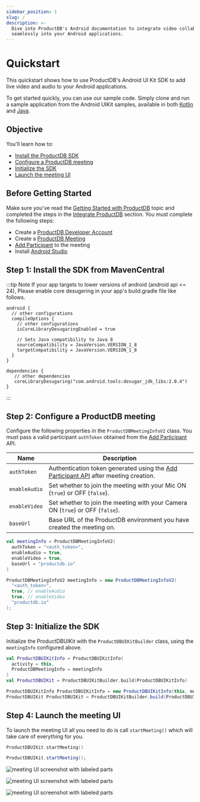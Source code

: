 ```yaml
---
sidebar_position: 1
slug: /
description: >-
  Dive into ProductDB's Android documentation to integrate video collaboration
  seamlessly into your Android applications.
---
```



# Quickstart

This quickstart shows how to use ProductDB's Android UI Kit SDK to add live video and
audio to your Android applications.

To get started quickly, you can use our sample code. Simply clone and run a sample application
from the Android UIKit samples, available in both [Kotlin](https://github.com/ProductDB-io/android-samples/tree/main/samples/android-ui-kit-sample-kotlin) and [Java](https://github.com/ProductDB-io/android-samples/tree/main/samples/android-uikit-sample-java).

## Objective

You'll learn how to:

- [Install the ProductDB SDK](#step-1-install-the-sdk-from-mavencentral)
- [Configure a ProductDB meeting](#step-2-configure-a-ProductDB-meeting)
- [Initialize the SDK](#step-3-initialize-the-sdk)
- [Launch the meeting UI](#step-4-launch-the-meeting-ui)

## Before Getting Started

Make sure you've read the
[Getting Started with ProductDB](/getting-started) topic and
completed the steps in the
[Integrate ProductDB](/getting-started#integrate-ProductDB) section.
You must complete the following steps:

- Create a [ProductDB Developer Account](https://dev.productdb.io/)
- Create a
  [ProductDB Meeting](/api/?v=v2#/operations/create_meeting)
- [Add Participant](/api/?v=v2#/operations/add_participant)
  to the meeting
- Install [Android Studio](https://developer.android.com/studio)

## Step 1: Install the SDK from MavenCentral

<MavenLatestInstallation pkg="uikit" />

:::tip Note
If your app targets to lower versions of android (android api \<= 24), Please enable core desugering in your app's build.gradle file like follows.

```
android {
  // other configurations
  compileOptions {
    // other configurations
    isCoreLibraryDesugaringEnabled = true

    // Sets Java compatibility to Java 8
    sourceCompatibility = JavaVersion.VERSION_1_8
    targetCompatibility = JavaVersion.VERSION_1_8
  }
}

dependencies {
   // other dependencies
   coreLibraryDesugaring("com.android.tools:desugar_jdk_libs:2.0.4")
}
```

:::

## Step 2: Configure a ProductDB meeting

Configure the following properties in the `ProductDBMeetingInfoV2` class. You must pass a valid participant `authToken`
obtained from the [Add Participant](/api/?v=v2#/operations/add_participant) API.

| Name          | Description                                                                                                                    |
| ------------- | ------------------------------------------------------------------------------------------------------------------------------ |
| `authToken`   | Authentication token generated using the [Add Participant API](/api/?v=v2#/operations/add_participant) after meeting creation. |
| `enableAudio` | Set whether to join the meeting with your Mic ON (`true`) or OFF (`false`).                                                    |
| `enableVideo` | Set whether to join the meeting with your Camera ON (`true`) or OFF (`false`).                                                 |
| `baseUrl`     | Base URL of the ProductDB environment you have created the meeting on.                                                              |

<Tabs groupId="ProductDB-android-uikit">
  <TabItem value="kotlin" label="Kotlin" default>

```kotlin
val meetingInfo = ProductDBMeetingInfoV2(
  authToken = "<auth_token>",
  enableAudio = true,
  enableVideo = true,
  baseUrl = "productdb.io"
)
```

  </TabItem>

  <TabItem value="java" label="Java">

```java
ProductDBMeetingInfoV2 meetingInfo = new ProductDBMeetingInfoV2(
  "<auth_token>",
  true, // enableAudio
  true, // enableVideo
  "productdb.io"
);
```

  </TabItem>
</Tabs>

## Step 3: Initialize the SDK

Initialize the ProductDBUIKit with the `ProductDBUIKitBuilder` class, using the `meetingInfo` configured above.

<Tabs groupId="ProductDB-android-uikit">
  <TabItem value="kotlin" label="Kotlin" default>

```kotlin
val ProductDBUIKitInfo = ProductDBUIKitInfo(
  activity = this,
  ProductDBMeetingInfo = meetingInfo
)
val ProductDBUIKit = ProductDBUIKitBuilder.build(ProductDBUIKitInfo)
```

  </TabItem>

  <TabItem value="java" label="Java">

```java
ProductDBUIKitInfo ProductDBUIKitInfo = new ProductDBUIKitInfo(this, meetingInfo);
ProductDBUIKit ProductDBUIKit = ProductDBUIKitBuilder.build(ProductDBUIKitInfo);
```

  </TabItem>
</Tabs>

## Step 4: Launch the meeting UI

To launch the meeting UI all you need to do is call `startMeeting()` which will take
care of everything for you.

<Tabs groupId="ProductDB-android-uikit">
  <TabItem value="kotlin" label="Kotlin" default>

```kotlin
ProductDBUIKit.startMeeting()
```

  </TabItem>

  <TabItem value="java" label="Java">

```java
ProductDBUIKit.startMeeting();
```

  </TabItem>
</Tabs>

![meeting UI screenshot with labeled parts](/static/mobile/0.x.x/mobile-setup.png)

![meeting UI screenshot with labeled parts](/static/mobile/0.x.x/mobile-meeting.png)

![meeting UI screenshot with labeled parts](/static/mobile/0.x.x/mobile-meeting-options.png)

<head>
  <title>Android Quickstart</title>
  <meta
    name="description"
    content="Dive into ProductDB's Android documentation to integrate video collaboration seamlessly into your Android applications."
  />
</head>
